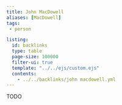 ```yaml
---
title: John MacDowell
aliases: [MacDowell]
tags: 
 - person

listing:
  id: backlinks
  type: table
  page-size: 100000
  filter-ui: true
  template: "../../ejs/custom.ejs"
  contents:
    - ../../backlinks/john macdowell.yml
---
```


TODO 